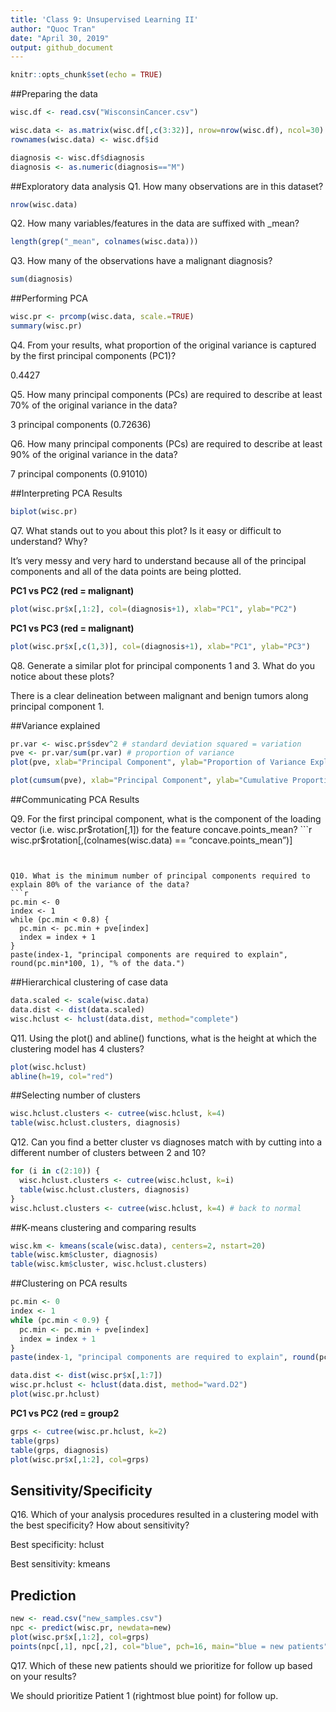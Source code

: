 ```yaml
---
title: 'Class 9: Unsupervised Learning II'
author: "Quoc Tran"
date: "April 30, 2019"
output: github_document
---
```


```r
knitr::opts_chunk$set(echo = TRUE)
```

##Preparing the data
```r
wisc.df <- read.csv("WisconsinCancer.csv")

wisc.data <- as.matrix(wisc.df[,c(3:32)], nrow=nrow(wisc.df), ncol=30)
rownames(wisc.data) <- wisc.df$id

diagnosis <- wisc.df$diagnosis
diagnosis <- as.numeric(diagnosis=="M")
```

##Exploratory data analysis
Q1. How many observations are in this dataset?
```r
nrow(wisc.data)
```

Q2. How many variables/features in the data are suffixed with _mean?
```r
length(grep("_mean", colnames(wisc.data)))
```

Q3. How many of the observations have a malignant diagnosis?
```r
sum(diagnosis)
```

##Performing PCA
```r
wisc.pr <- prcomp(wisc.data, scale.=TRUE)
summary(wisc.pr)
```

Q4. From your results, what proportion of the original variance is captured by the first principal components (PC1)?

0.4427

Q5. How many principal components (PCs) are required to describe at least 70% of the original variance in the data?

3 principal components (0.72636)

Q6. How many principal components (PCs) are required to describe at least 90% of the original variance in the data?

7 principal components (0.91010)

##Interpreting PCA Results
```r
biplot(wisc.pr)
```

Q7. What stands out to you about this plot? Is it easy or difficult to understand? Why?

It's very messy and very hard to understand because all of the principal components and all of the data points are being plotted.

**PC1 vs PC2 (red = malignant)**
```r
plot(wisc.pr$x[,1:2], col=(diagnosis+1), xlab="PC1", ylab="PC2")
```

**PC1 vs PC3 (red = malignant)**
```r
plot(wisc.pr$x[,c(1,3)], col=(diagnosis+1), xlab="PC1", ylab="PC3")
```

Q8. Generate a similar plot for principal components 1 and 3. What do you notice about these plots?

There is a clear delineation between malignant and benign tumors along principal component 1.

##Variance explained

```r
pr.var <- wisc.pr$sdev^2 # standard deviation squared = variation
pve <- pr.var/sum(pr.var) # proportion of variance
plot(pve, xlab="Principal Component", ylab="Proportion of Variance Explained", ylim=c(0,1), typ="o", main="Scree Plot")
```

```r
plot(cumsum(pve), xlab="Principal Component", ylab="Cumulative Proportion of Variance Explained", ylim=c(0,1), typ="o", main="Scree Plot")
```

##Communicating PCA Results

Q9. For the first principal component, what is the component of the loading vector (i.e.  wisc.pr$rotation[,1]) for the feature concave.points_mean?
```r
wisc.pr$rotation[,(colnames(wisc.data) == "concave.points_mean")]
```


Q10. What is the minimum number of principal components required to explain 80% of the variance of the data?
```r
pc.min <- 0
index <- 1
while (pc.min < 0.8) {
  pc.min <- pc.min + pve[index]
  index = index + 1
}
paste(index-1, "principal components are required to explain", round(pc.min*100, 1), "% of the data.")
```

##Hierarchical clustering of case data

```r
data.scaled <- scale(wisc.data)
data.dist <- dist(data.scaled)
wisc.hclust <- hclust(data.dist, method="complete")
```

Q11. Using the plot() and abline() functions, what is the height at which the clustering model has 4 clusters?
```r
plot(wisc.hclust)
abline(h=19, col="red")
```

##Selecting number of clusters

```r
wisc.hclust.clusters <- cutree(wisc.hclust, k=4)
table(wisc.hclust.clusters, diagnosis)
```

Q12. Can you find a better cluster vs diagnoses match with by cutting into a different number of clusters between 2 and 10?
```r
for (i in c(2:10)) {
  wisc.hclust.clusters <- cutree(wisc.hclust, k=i)
  table(wisc.hclust.clusters, diagnosis)
}
wisc.hclust.clusters <- cutree(wisc.hclust, k=4) # back to normal
```

##K-means clustering and comparing results

```r
wisc.km <- kmeans(scale(wisc.data), centers=2, nstart=20)
table(wisc.km$cluster, diagnosis)
table(wisc.km$cluster, wisc.hclust.clusters)
```

##Clustering on PCA results

```r
pc.min <- 0
index <- 1
while (pc.min < 0.9) {
  pc.min <- pc.min + pve[index]
  index = index + 1
}
paste(index-1, "principal components are required to explain", round(pc.min*100, 1), "% of the data.")
```
```r
data.dist <- dist(wisc.pr$x[,1:7])
wisc.pr.hclust <- hclust(data.dist, method="ward.D2")
plot(wisc.pr.hclust)
```

**PC1 vs PC2 (red = group2**
```r
grps <- cutree(wisc.pr.hclust, k=2)
table(grps)
table(grps, diagnosis)
plot(wisc.pr$x[,1:2], col=grps)
```

## Sensitivity/Specificity

Q16. Which of your analysis procedures resulted in a clustering model with the best specificity? How about sensitivity?

Best specificity: hclust

Best sensitivity: kmeans

## Prediction
```r
new <- read.csv("new_samples.csv")
npc <- predict(wisc.pr, newdata=new)
plot(wisc.pr$x[,1:2], col=grps)
points(npc[,1], npc[,2], col="blue", pch=16, main="blue = new patients")
```

Q17. Which of these new patients should we prioritize for follow up based on your results?

We should prioritize Patient 1 (rightmost blue point) for follow up.
